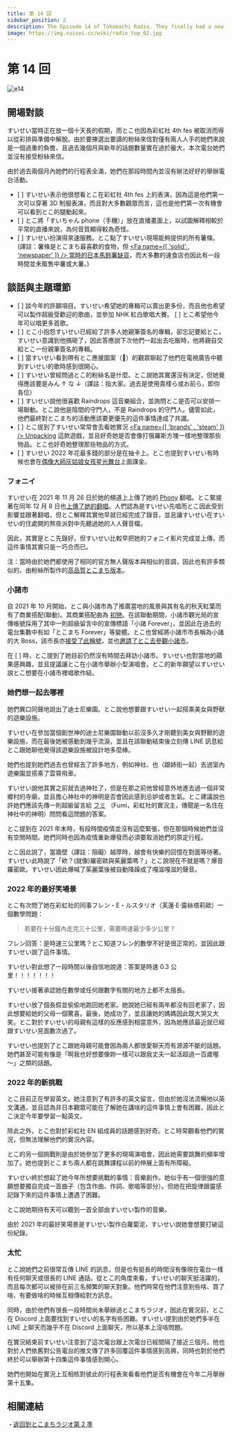 ```yaml
---
title: 第 14 回
sidebar_position: 2
description: The Episode 14 of Tokomachi Radio. They finally had a new episode after nearly 3-month-long gap and had so much to talk about.
image: https://img.suisei.cc/wiki/radio_top_02.jpg
---
```



# 第 14 回

<Date D="2022-01-26" />

![e14](/img/radio/20220126.jpg)

> <YTLink Id="a4GYz0rcqyM" />

## 開場對談

すいせい當時正在放一個十天長的假期，而とこ也因為彩虹社 4th fes 被取消而得以從彩排與準備中解脫。由於要揀選出要讀的粉絲來信對僅有兩人人手的她們來說是一個過重的負擔，且過去幾個月與新年的話題數量實在過於龐大，本次電台她們並沒有接受粉絲來信。

由於過去兩個月內她們的行程表全滿，她們在那段時間內並沒有辦法好好的舉辦電台活動。

- [ <YTTime Id="a4GYz0rcqyM" Time="04:42" /> ] すいせい表示他很想看とこ在彩虹社 4th fes 上的表演，因為這是他們第一次可以穿著 3D 制服表演，而且對大多數觀眾而言，這也是他們第一次有機會可以看到とこ的腿動起來。
- [ <YTTime Id="a4GYz0rcqyM" Time="06:00" /> ] とこ將「すいちゃん phone（手機）」放在直播畫面上，以試圖解釋相較於平常的直播來說，為何音質顯得較為奇怪。
- [ <YTTime Id="a4GYz0rcqyM" Time="08:25" /> ] すいせい扮演得來速服務。とこ點了すいせい現場能夠提供的所有薯條。(譯註：薯條是とこまち最喜歡的食物，但 [<Fa name={[ 'solid' , 'newspaper' ]} /> 當時的日本馬鈴薯缺貨](https://news.yahoo.co.jp/articles/2c585d808338d4b914458f790f3fec7ca11e008a)，而大多數的速食店也因此有一段時間並未販售中薯或大薯。)

## 談話與主題環節

- [ <YTTime Id="a4GYz0rcqyM" Time="10:21" /> ] 談今年的許願項目。すいせい希望她的專輯可以賣出更多份，而且他也希望可以製作超級受歡迎的歌曲，並參加 NHK 紅白歌唱大賽。 [ <YTTime Id="a4GYz0rcqyM" Time="18:50" Desc="" /> ] とこ希望他今年可以唱更多首歌。
- [ <YTTime Id="a4GYz0rcqyM" Time="12:20" /> ] とこ小抱怨すいせい已經給了許多人她親筆簽名的專輯，卻忘記要給とこ。すいせい意識到他搞砸了，因此答應說下次他們一起出去吃飯時，他將親自交給とこ一份親筆簽名的專輯。
- [ <YTTime Id="a4GYz0rcqyM" Time="15:14" /> ] 當すいせい看到帶有とこ應援圖案（:tropical_drink:）的觀眾聊起了他們在電視廣告中聽到すいせい的歌時感到很開心。
- [ <YTTime Id="a4GYz0rcqyM" Time="15:50" /> ] すいせい曾經問過とこ的粉絲名是什麼。とこ說她其實還沒有決定，但她覺得應該要是みん ↑ な ↓（譯註：指大家。過去是使用貴樣ら或お前ら，即你各位）
- [ <YTTime Id="a4GYz0rcqyM" Time="17:40" /> ] すいせい說他很喜歡 Raindrops 這音樂組合，並詢問とこ是否可以安排一場聯動。とこ說他是陰間的守門人，不是 Raindrops 的守門人。儘管如此，他們最終對とこまち的活動應該要更優先的這件事情達成了共識。
- [ <YTTime Id="a4GYz0rcqyM" Time="20:00" /> ] とこ提到了すいせい常常會去看她實況 [<Fa name={[ 'brands' , 'steam' ]} /> Unpacking](https://store.steampowered.com/app/1135690/Unpacking/) 這款遊戲，並且好奇她是否會像打俄羅斯方塊一樣地整理那些物品。とこ也好奇她整理那些物品的方式。
- [ <YTTime Id="a4GYz0rcqyM" Time="59:07" /> ] すいせい 2022 年花最多錢的部分是在抽卡上。とこ也提到すいせい有時候也會在[偶像大師灰姑娘女孩星光舞台](https://en.wikipedia.org/wiki/The_Idolmaster_Cinderella_Girls:_Starlight_Stage)上面課金。

### フォニイ

> <YTTime Id="a4GYz0rcqyM" Time="22:05" Desc="とこまち討論フォニイ (Phony)" />

すいせい在 2021 年 11 月 26 日於她的頻道上上傳了她的 [<SNSIcon /> Phony](https://www.youtube.com/watch?v=N029UUlH1Dc) 翻唱。とこ緊接著在同年 12 月 8 日也[上傳了她的翻唱](https://www.youtube.com/watch?v=g_vV3bE3GNo)。人們認為是すいせい先唱而とこ因此受到影響並跟著翻唱，但とこ解釋其實他早就已經完成了錄音，並且讓すいせい在すいせい的住處開的熬夜派對中先聽過她的人人聲音檔。

因此，其實是とこ先錄好，但すいせい比較早把她的フォニイ影片完成並上傳，而這件事情其實只是一巧合而已。

注：當時由於她們都使用了相同的官方無人聲版本與相似的音調，因此也有許多類似的，由粉絲所製作的[高品質とこまち版本](https://www.youtube.com/watch?v=Do6onbPJOGE)。

### 小諸市

> <YTTime Id="a4GYz0rcqyM" Time="24:25" Desc="とこ想要有一天去小諸市參觀" />

自 2021 年 10 月開始，とこ與小諸市為了推廣當地的風景與其有名的秋天紅葉而有了商業搭配(聯動)。其商業搭配曲為 [<SNSIcon /> 初戀](https://www.youtube.com/watch?v=G7aJCz6E_YY)。在該聯動期間，小諸市觀光局的宣傳帳號採用了其中一則超級留言中的宣傳標語「小諸 Forever」，並因此在過去的電台集數中有如「とこまち Forever」等變體。とこ也曾經將小諸市市長稱為小諸的大 Boss，該市長亦[接受了此稱號](https://twitter.com/komorojin/status/1451551560266248194)，並也[邀請了とこ去參觀小諸市](https://twitter.com/komorojin/status/1450737738416734210)。

在 [ <YTTime Id="a4GYz0rcqyM" Time="24:25" /> ] 時，とこ提到了她目前仍然沒有時間去拜訪小諸市。すいせい也對當地的蘋果感興趣，並且提議讓とこ在小諸市舉辦小型演唱會。とこ的新年願望以すいせい說とこ想要在小諸市裡唱歌作結。

### 她們想一起去哪裡

> <YTTime Id="a4GYz0rcqyM" Time="25:53" Desc="她們想一起去哪裡呢？" />

她們異口同聲地說出了迪士尼樂園。とこ說他想要跟すいせい一起搭乘美女與野獸的遊樂設施。

すいせい在參加當個創世神的迪士尼樂園聯動以前沒多久才剛聽到美女與野獸的遊樂設施，而在最後她被感動到幾乎流淚，並且在該聯動結束後立刻傳 LINE 訊息給とこ跟她聊他覺得該遊樂設施被設計地多麼棒。

她們也提到她們過去也曾經去了許多地方，例如神社、也（跟姉街一起）去過室內遊樂園並搭乘了雲霄飛車。

すいせい說他其實之前就去過神社了，但是在那之前他曾經意外地進去過一個非常鄉村的寺廟，並且擔心神社中的神明是否會因此感到忌妒或者生氣。とこ建議說也許她們應該先傳一則超級留言給 [<SNSIcon /> フミ](https://www.youtube.com/channel/UCwrjITPwG4q71HzihV2C7Nw) （Fumi，彩虹社的實況主，傳聞是一名住在神社中的神明）問問看這問題的答案。

> <YTTime Id="a4GYz0rcqyM" Time="33:37" Desc="依舊等待可以一起出去玩的機會" />

とこ提到在 2021 年末時，有段時間疫情並沒有這麼緊張，但在那個時候她們並沒有空閒時間。她們同時也因為疫情重新爆發而必須要取消她們的原定行程。

とこ因此說了，當牆壁（譯註：阻礙）越厚時，越會有快樂的回憶在對面等待著。すいせい此時說了「欸？(就像)羅密歐與茱麗葉嗎？」とこ說現在不就是嗎？爆音羅密歐。すいせい因此爆喊了茱麗葉後被自動降躁成了嘎滋嘎滋的聲音。

### 2022 年的最好笑場景

> <YTTime Id="Ql5YkeQ6iDg" Time="34:30" Desc="とこ那邊" />

とこ有次問了她在彩虹社的同事フレン・E・ルスタリオ（芙蓮·E·露絲塔莉歐）一個數學問題：

> 若要在十分鐘內走完三十公里，需要時速最少多少公里？

フレン回答：是時速三公里嗎？とこ知道フレン的數學不好是很正常的，並因此跟すいせい說了這件事情。

すいせい對此想了一段時間以後自信地說道：答案是時速 0.3 公里！！！！！！！

すいせい接著承認她在數學或任何跟數字有關的地方上都不太擅長。

> <YTTime Id="Ql5YkeQ6iDg" Time="40:00" Desc="すいせい那邊" />

すいせい放了個長假並偷偷地跑回她老家。她說她已經有兩年都沒有回老家了，因此想要給她的父母一個驚喜。最後，她成功了，並且讓她的媽媽因此既大哭又大笑。とこ對於すいせい的母親有這樣的反應感到相當意外，因為她應該最近就已經跟すいせい見面數次過了。

すいせい也提到了とこ跟她母親可能會因為兩人都很愛聊天而有源源不斷的話題。她們甚至可能有像是「啊我也好想要像妳一樣可以跟我丈夫一起活超過一百歲喔～」之類的話題。

### 2022 年的新挑戰

> <YTTime Id="Ql5YkeQ6iDg" Time="45:06" Desc="とこ那邊" />

とこ目前正在學習英文。她注意到了有許多的英文留言，但由於她沒法流暢地以英文溝通，並且認為非日本觀眾可能在了解她在講啥的這件事情上會有困難，因此とこ決定今年要學習一點英文。

除此之外，とこ也對於彩虹社 EN 組成員的話題感到好奇。とこ時常觀看他們的實況，但無法理解他們的實況內容。

とこ的另一個挑戰則是由於她參加了更多的現場演唱會，因此她需要跳舞的頻率增加了。她也提到とこまち兩人都在跳舞課程以前的伸展上面有所障礙。

> <YTTime Id="Ql5YkeQ6iDg" Time="50:20" Desc="すいせい那邊" />

すいせい終於想起了她今年所想要挑戰的事情：音樂創作。她似乎有一個很強的意願想要獨自完成一首曲子（包含作曲、作詞、歌唱等部分）。但她在把旋律跟靈感記錄下來的這件事情上遭遇了困難。

とこ說她期待有天可以聽到一首全部由すいせい製作的音樂。

由於 2021 年的最好笑場景是すいせい製作白蘿蔔泥，すいせい說她會想要打破這份紀錄。

### 太忙

> <YTTime Id="a4GYz0rcqyM" Time="61:39" Desc="LINE 與 Discord" />

とこ說她們之前很常互傳 LINE 的訊息，但是也有挺長的時間沒有像現在電台一樣有任何聊天或很長的 LINE 通話。從とこ的角度來看，すいせい的聊天挺活躍的，而且每次都可以被排在前三名頻繁的聊天對象。他們時常在他們注意到些啥、買了啥、有要做啥的時候互相傳給對方訊息。

同時，由於他們有很長一段時間尚未舉辦過とこまちラジオ，因此在實況前，とこ在 Discord 上面要找到すいせい的名字有些困難。すいせい提到由於她們多半在 LINE 上聊天而幾乎不在 Discord 上面聊天，所以基本上沒啥問題。

> <YTTime Id="a4GYz0rcqyM" Time="63:15" Desc="間隔許久" />

在實況結束前すいせい注意到了這次電台跟上次電台已經間隔了接近三個月。他也對於人們依舊對公告電台的推文傳了許多回覆這件事情感到高興，同時也對於他們終於可以舉辦第十四集這件事情感到開心。

她們也開始在實況上互相核對彼此的行程表來看看他們是否有機會在今年二月舉辦第十五集。

## 相關連結

・[返回到とこまちラジオ第 2 季](/radio/tokomachi_radio_s2#episode-14)
